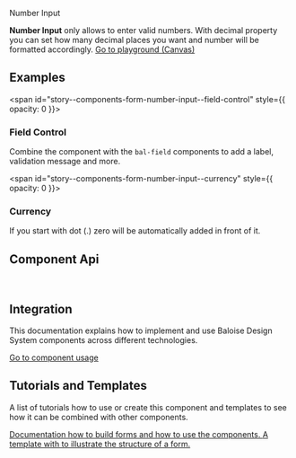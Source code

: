 
<bal-doc-banner id="story--components-form-number-input--basic" >Number Input</bal-doc-banner>

<bal-doc-lead>
  <b>Number Input</b> only allows to enter valid numbers. With decimal property you can set how many decimal places you
  want and number will be formatted accordingly.
</bal-doc-lead>

<Canvas withSource="open">
  <Story id="components-form-number-input--basic" />
</Canvas>

<bal-doc-app>
  <bal-button-group class="mb-large" position="center">
    <a class="button is-primary" href="?path=/story/components-form-number-input--basic">
      Go to playground (Canvas)
    </a>
    <bal-doc-stackblitz template={Basic.parameters.docs.source.code} modules="number-input"></bal-doc-stackblitz>
  </bal-button-group>
</bal-doc-app>

## Examples

<span id="story--components-form-number-input--field-control" style={{ opacity: 0 }}></span>

### Field Control

Combine the component with the `bal-field` components to add a label, validation message and more.

<Canvas>
  <Story id="components-form-number-input--field-control" />
</Canvas>

<span id="story--components-form-number-input--currency" style={{ opacity: 0 }}></span>

### Currency

If you start with dot (.) zero will be automatically added in front of it.

<Canvas>
  <Story id="components-form-number-input--currency" />
</Canvas>

## Component Api

<Description markdown={readme} />

<br />

## Integration

This documentation explains how to implement and use Baloise Design System components across different technologies.

<a class="button is-primary" href="?path=/docs/development-components--page">
  Go to component usage
</a>

## Tutorials and Templates

A list of tutorials how to use or create this component and templates to see how it can
be combined with other components.


<bal-doc-link-list one-column>
  <a href="?path=/story/implementation-form--page">
    <bal-doc-link-list-item image={IconDocument} subject="Form Tutorial">
      Documentation how to build forms and how to use the components.
    </bal-doc-link-list-item>
  </a>
  <a href="?path=/story/design-common-templates--contact-form">
    <bal-doc-link-list-item image={IconAccount} subject="Template Contact Form">
      A template with to illustrate the structure of a form.
    </bal-doc-link-list-item>
  </a>
</bal-doc-link-list>


<Description markdown={testing} />

<bal-doc-github link="/components/form/bal-number-input/stories/bal-number-input.docs.mdx"></bal-doc-github>
